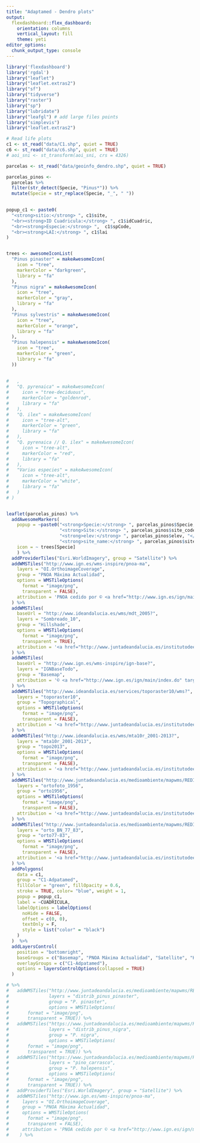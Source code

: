 ```yaml
---
title: "Adaptamed - Dendro plots"
output: 
  flexdashboard::flex_dashboard:
    orientation: columns
    vertical_layout: fill
    theme: yeti
editor_options: 
  chunk_output_type: console
---
```


```r
library('flexdashboard')
library('rgdal')
library("leaflet") 
library("leaflet.extras2")
library("sf")
library("tidyverse")
library("raster")
library("sp")
library("lubridate")
library("leafgl") # add large files points
library("simplevis")
library("leaflet.extras2")
```

```r
# Read life plots
c1 <- st_read("data/C1.shp", quiet = TRUE) 
c6 <- st_read("data/c6.shp", quiet = TRUE)
# aoi_sni <- st_transform(aoi_sni, crs = 4326)

parcelas <- st_read("data/geoinfo_dendro.shp", quiet = TRUE) 

parcelas_pinos <- 
  parcelas %>% 
  filter(str_detect(Specie, "Pinus*")) %>% 
  mutate(Specie = str_replace(Specie, "_", " "))
  
```


```r
popup_c1 <- paste0(
  "<strong>sitio:</strong> ", c1$site,
  "<br><strong>ID Cuadricula:</strong> ", c1$idCuadric,
  "<br><strong>Especie:</strong> ",  c1$spCode,
  "<br><strong>LAI:</strong> ", c1$lai
)


trees <- awesomeIconList(
  "Pinus pinaster" = makeAwesomeIcon(
    icon = "tree",
    markerColor = "darkgreen",
    library = "fa"
  ),
  "Pinus nigra" = makeAwesomeIcon(
    icon = "tree",
    markerColor = "gray",
    library = "fa"
  ),
  "Pinus sylvestris" = makeAwesomeIcon(
    icon = "tree",
    markerColor = "orange",
    library = "fa"
  ),
  "Pinus halepensis" = makeAwesomeIcon(
    icon = "tree",
    markerColor = "green",
    library = "fa"
  ))
  
  
#   ,
#   "Q. pyrenaica" = makeAwesomeIcon(
#     icon = "tree-deciduous",
#     markerColor = "goldenrod",
#     library = "fa"
#   ),
#   "Q. ilex" = makeAwesomeIcon(
#     icon = "tree-alt",
#     markerColor = "green",
#     library = "fa"
#   ),
#   "Q. pyrenaica // Q. ilex" = makeAwesomeIcon(
#     icon = "tree-alt",
#     markerColor = "red",
#     library = "fa"
#   ),
#   "Varias especies" = makeAwesomeIcon(
#     icon = "tree-alt",
#     markerColor = "white",
#     library = "fa"
#   )
# )



```

```r
leaflet(parcelas_pinos) %>%
  addAwesomeMarkers(
    popup = ~paste0("<strong>Specie:</strong> ", parcelas_pinos$Specie, "</br>",
                    "<strong>Site:</strong> ", parcelas_pinos$site_code, "</br>",
                    "<strong>elev:</strong> ", parcelas_pinos$elev, "</br>",
                    "<strong>site_name:</strong> ", parcelas_pinos$site_name,"</br>"),
    icon = ~ trees[Specie]
    ) %>% 
  addProviderTiles("Esri.WorldImagery", group = "Satellite") %>% 
  addWMSTiles("http://www.ign.es/wms-inspire/pnoa-ma",
    layers = "OI.OrthoimageCoverage",
    group = "PNOA Máxima Actualidad",
    options = WMSTileOptions(
      format = "image/png", 
      transparent = FALSE),
    attribution = 'PNOA cedido por © <a href="http://www.ign.es/ign/main/index.do" target="_blank">Instituto Geográfico Nacional de España</a>'
  ) %>% 
  addWMSTiles(
    baseUrl = "http://www.ideandalucia.es/wms/mdt_2005?",
    layers = "Sombreado_10",
    group = "Hillshade",
    options = WMSTileOptions(
      format = "image/png", 
      transparent = TRUE),
    attribution = '<a href="http://www.juntadeandalucia.es/institutodeestadisticaycartografia" target="_blank">Instituto de Estadística y Cartografía de Andalucía</a>'
  ) %>%
  addWMSTiles(
    baseUrl = "http://www.ign.es/wms-inspire/ign-base?",
    layers = "IGNBaseTodo",
    group = "Basemap",
    attribution = '© <a href="http://www.ign.es/ign/main/index.do" target="_blank">Instituto Geográfico Nacional de España</a>'
  ) %>%  
  addWMSTiles("http://www.ideandalucia.es/services/toporaster10/wms?",
    layers = "toporaster10",
    group = "Topographical",
    options = WMSTileOptions(
      format = "image/png", 
      transparent = FALSE),
    attribution = '<a href="http://www.juntadeandalucia.es/institutodeestadisticaycartografia" target="_blank">Instituto de Estadística y Cartografía de Andalucía</a>'
  ) %>%
  addWMSTiles("http://www.ideandalucia.es/wms/mta10r_2001-2013?",
    layers = "mta10r_2001-2013",
    group = "topo2013",
    options = WMSTileOptions(
      format = "image/png", 
      transparent = FALSE),
    attribution = '<a href="http://www.juntadeandalucia.es/institutodeestadisticaycartografia" target="_blank">Instituto de Estadística y Cartografía de Andalucía</a>'
  ) %>% 
  addWMSTiles("http://www.juntadeandalucia.es/medioambiente/mapwms/REDIAM_Ortofoto_Andalucia_1956?",
    layers = "ortofoto_1956",
    group = "orto1956",
    options = WMSTileOptions(
      format = "image/png", 
      transparent = FALSE),
    attribution = '<a href="http://www.juntadeandalucia.es/institutodeestadisticaycartografia" target="_blank">Instituto de Estadística y Cartografía de Andalucía</a>'
  ) %>% 
  addWMSTiles("http://www.juntadeandalucia.es/medioambiente/mapwms/REDIAM_Ortofoto_BN_1977_83?",
    layers = "orto_BN_77_83",
    group = "orto77-83",
    options = WMSTileOptions(
      format = "image/png", 
      transparent = FALSE),
    attribution = '<a href="http://www.juntadeandalucia.es/institutodeestadisticaycartografia" target="_blank">Instituto de Estadística y Cartografía de Andalucía</a>'
  ) %>% 
  addPolygons(
    data = c1,
    group = "C1-Adpatamed",
    fillColor = "green", fillOpacity = 0.6,
    stroke = TRUE, color= "blue", weight = 1,
    popup = popup_c1,
    label = ~CUADRICULA,
    labelOptions = labelOptions(
      noHide = FALSE,
      offset = c(0, 0),
      textOnly = F,
      style = list("color" = "black")
    )
  )  %>% 
  addLayersControl(
    position = "bottomright",
    baseGroups = c("Basemap", "PNOA Máxima Actualidad", "Satellite", "Hillshade", "Topographical", "topo2013", "orto1956", "orto77-83"),
    overlayGroups = c("C1-Adpatamed"), 
    options = layersControlOptions(collapsed = TRUE)
  ) 


```


```r
# %>% 
#   addWMSTiles("http://www.juntadeandalucia.es/medioambiente/mapwms/REDIAM_distribucion_pinus_pinaster?", 
#               layers = "distrib_pinus_pinaster", 
#               group = "P. pinaster", 
#               options = WMSTileOptions(
#       format = "image/png", 
#       transparent = TRUE)) %>% 
#   addWMSTiles("https://www.juntadeandalucia.es/medioambiente/mapwms/REDIAM_distribucion_pinus_nigra?", 
#               layers = "distrib_pinus_nigra", 
#               group = "P. nigra", 
#               options = WMSTileOptions(
#       format = "image/png", 
#       transparent = TRUE)) %>%
#   addWMSTiles("https://www.juntadeandalucia.es/medioambiente/mapwms/REDIAM_distribucion_pinus_halepensis?", 
#               layers = "pino_carrasco", 
#               group = "P. halepensis", 
#               options = WMSTileOptions(
#       format = "image/png", 
#       transparent = TRUE)) %>% 
#   addProviderTiles("Esri.WorldImagery", group = "Satellite") %>% 
#   addWMSTiles("http://www.ign.es/wms-inspire/pnoa-ma",
#     layers = "OI.OrthoimageCoverage",
#     group = "PNOA Máxima Actualidad",
#     options = WMSTileOptions(
#       format = "image/png", 
#       transparent = FALSE),
#     attribution = 'PNOA cedido por © <a href="http://www.ign.es/ign/main/index.do" target="_blank">Instituto Geográfico Nacional de España</a>'
#    ) %>% 
```

